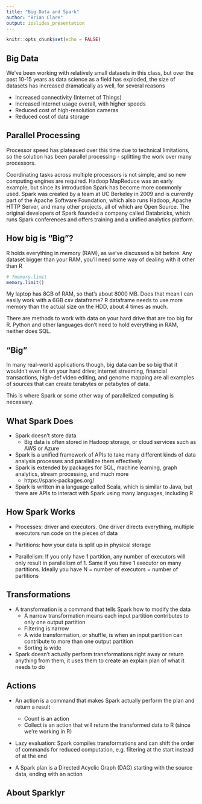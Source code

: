 ```yaml
---
title: "Big Data and Spark"
author: "Brian Clare"
output: ioslides_presentation
---
```


```r
knitr::opts_chunk$set(echo = FALSE)
```

## Big Data

We've been working with relatively small datasets in this class, but over the past 10-15 years as data science as a field has exploded, the size of datasets has increased dramatically as well, for several reasons

* Increased connectivity (Internet of Things)
* Increased internet usage overall, with higher speeds
* Reduced cost of high-resolution cameras
* Reduced cost of data storage


## Parallel Processing

Processor speed has plateaued over this time due to technical limitations, so the solution has been parallel processing - splitting the work over many processors.

Coordinating tasks across multiple processors is not  simple, and so new computing engines are required. Hadoop MapReduce was an early example, but since its introduction Spark has become more commonly used. Spark was created by a team at UC Berkeley in 2009 and is currently part of the Apache Software Foundation, which also runs Hadoop, Apache HTTP Server, and many other projects, all of which are Open Source. The original developers of Spark founded a company called Databricks, which runs Spark conferences and offers training and a unified analytics platform.


## How big is "Big"?

R holds everything in memory (RAM), as we've discussed a bit before. Any dataset bigger than your RAM, you'll need some way of dealing with it other than R

```r
# ?memory.limit
memory.limit()
```

My laptop has 8GB of RAM, so that's about 8000 MB. Does that mean I can easily work with a 6GB csv dataframe? R dataframe needs to use more memory than the actual size on the HDD, about 4 times as much.

There are methods to work with data on your hard drive that are too big for R. Python and other languages don't need to hold everything in RAM, neither does SQL.


## "Big"

In many real-world applications though, big data can be so big that it wouldn't even fit on your hard drive; internet streaming, financial transactions, high-def video editing, and genome mapping are all examples of sources that can create terabytes or petabytes of data.

This is where Spark or some other way of parallelized computing is necessary.

## What Spark Does

* Spark doesn't store data
    + Big data is often stored in Hadoop storage, or cloud services such as AWS or Azure
* Spark is a unified framework of APIs to take many different kinds of data analysis processes and parallelize them effectively
* Spark is extended by packages for SQL, machine learning, graph analytics, stream processing, and much more
    + https://spark-packages.org/
* Spark is written in a language called Scala, which is similar to Java, but there are APIs to interact with Spark using many languages, including R

## How Spark Works

* Processes: driver and executors. One driver directs everything, multiple executors run code on the pieces of data

* Partitions: how your data is split up in physical storage

* Parallelism: If you only have 1 partition, any number of executors will only result in parallelism of 1. Same if you have 1 executor on many partitions. Ideally you have N = number of executors = number of partitions

## Transformations

* A transformation is a command that tells Spark how to modify the data
    + A narrow transformation means each input partition contributes to only one output partition
    + Filtering is narrow
    + A wide transformation, or shuffle, is when an input partition can contribute to more than one output partition
    + Sorting is wide

* Spark doesn't actually perform transformations right away or return anything from them, it uses them to create an explain plan of what it needs to do


## Actions

* An action is a command that makes Spark actually perform the plan and return a result
    + Count is an action
    + Collect is an action that will return the transformed data to R (since we're working in R)

* Lazy evaluation: Spark compiles transformations and can shift the order of commands for reduced computation, e.g. filtering at the start instead of at the end
    
* A Spark plan is a Directed Acyclic Graph (DAG) starting with the source data, ending with an action

## About Sparklyr




